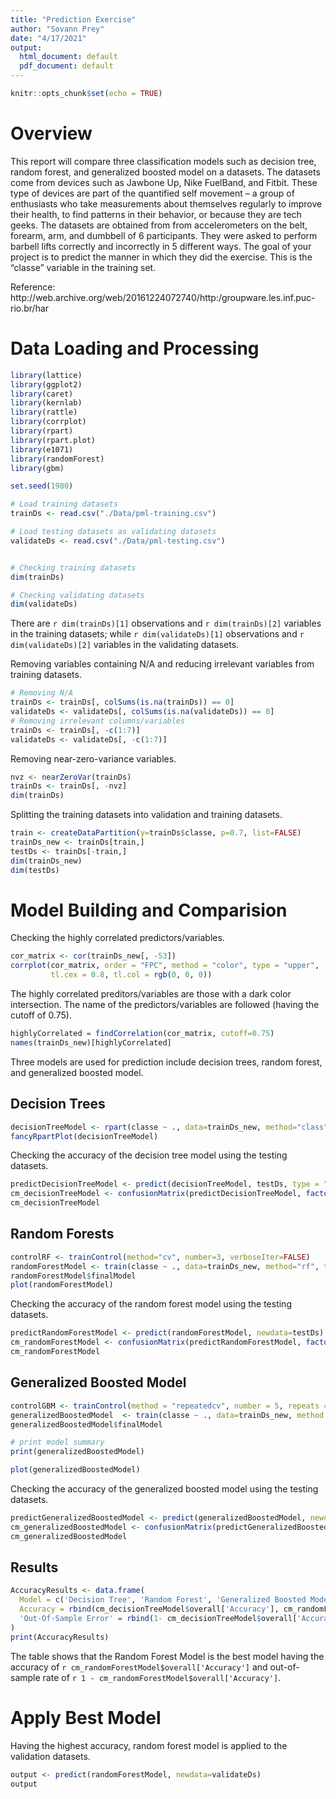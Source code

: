 ```yaml
---
title: "Prediction Exercise"
author: "Sovann Prey"
date: "4/17/2021"
output:
  html_document: default
  pdf_document: default
---
```


```r
knitr::opts_chunk$set(echo = TRUE)
```

# Overview
This report will compare three classification models such as decision tree, random forest, and generalized boosted model on a datasets. The datasets come from devices such as  Jawbone Up, Nike FuelBand, and Fitbit. These type of devices are part of the quantified self movement – a group of enthusiasts who take measurements about themselves regularly to improve their health, to find patterns in their behavior, or because they are tech geeks. The datasets are obtained from  from accelerometers on the belt, forearm, arm, and dumbbell of 6 participants. They were asked to perform barbell lifts correctly and incorrectly in 5 different ways. The goal of your project is to predict the manner in which they did the exercise. This is the "classe" variable in the training set.

Reference: http://web.archive.org/web/20161224072740/http:/groupware.les.inf.puc-rio.br/har

# Data Loading and Processing
```r
library(lattice)
library(ggplot2)
library(caret)
library(kernlab)
library(rattle)
library(corrplot)
library(rpart)
library(rpart.plot)
library(e1071)
library(randomForest)
library(gbm)

set.seed(1980)

# Load training datasets
trainDs <- read.csv("./Data/pml-training.csv")

# Load testing datasets as validating datasets
validateDs <- read.csv("./Data/pml-testing.csv")


# Checking training datasets
dim(trainDs)

# Checking validating datasets
dim(validateDs)
```

There are `r dim(trainDs)[1]` observations and `r dim(trainDs)[2]` variables in the training datasets; while `r dim(validateDs)[1]` observations and `r dim(validateDs)[2]` variables in the validating datasets.

Removing variables containing N/A and reducing irrelevant variables from training datasets.
```r
# Removing N/A
trainDs <- trainDs[, colSums(is.na(trainDs)) == 0]
validateDs <- validateDs[, colSums(is.na(validateDs)) == 0]
# Removing irrelevant columns/variables
trainDs <- trainDs[, -c(1:7)]
validateDs <- validateDs[, -c(1:7)]
```

Removing near-zero-variance variables.
```r
nvz <- nearZeroVar(trainDs)
trainDs <- trainDs[, -nvz]
dim(trainDs)
```

Splitting the training datasets into validation and training datasets.
```r
train <- createDataPartition(y=trainDs$classe, p=0.7, list=FALSE)
trainDs_new <- trainDs[train,]
testDs <- trainDs[-train,]
dim(trainDs_new)
dim(testDs)
```

# Model Building and Comparision
Checking the highly correlated predictors/variables.
```r
cor_matrix <- cor(trainDs_new[, -53])
corrplot(cor_matrix, order = "FPC", method = "color", type = "upper", 
         tl.cex = 0.8, tl.col = rgb(0, 0, 0))
```

The highly correlated preditors/variables are those with a dark color intersection. The name of the predictors/variables are followed (having the cutoff of 0.75).

```r
highlyCorrelated = findCorrelation(cor_matrix, cutoff=0.75)
names(trainDs_new)[highlyCorrelated]
```

Three models are used for prediction include decision trees, random forest, and generalized boosted model.

## Decision Trees
```r
decisionTreeModel <- rpart(classe ~ ., data=trainDs_new, method="class")
fancyRpartPlot(decisionTreeModel)

```

Checking the accuracy of the decision tree model using the testing datasets.

```r
predictDecisionTreeModel <- predict(decisionTreeModel, testDs, type = "class")
cm_decisionTreeModel <- confusionMatrix(predictDecisionTreeModel, factor(testDs$classe))
cm_decisionTreeModel
```

## Random Forests
```r
controlRF <- trainControl(method="cv", number=3, verboseIter=FALSE)
randomForestModel <- train(classe ~ ., data=trainDs_new, method="rf", trControl=controlRF)
randomForestModel$finalModel
plot(randomForestModel)
```

Checking the accuracy of the random forest model using the testing datasets.
```r
predictRandomForestModel <- predict(randomForestModel, newdata=testDs)
cm_randomForestModel <- confusionMatrix(predictRandomForestModel, factor(testDs$classe))
cm_randomForestModel
```

## Generalized Boosted Model
```r
controlGBM <- trainControl(method = "repeatedcv", number = 5, repeats = 1)
generalizedBoostedModel  <- train(classe ~ ., data=trainDs_new, method = "gbm", trControl = controlGBM, verbose = FALSE)
generalizedBoostedModel$finalModel

# print model summary
print(generalizedBoostedModel)

plot(generalizedBoostedModel)
```

Checking the accuracy of the generalized boosted model using the testing datasets.
```r
predictGeneralizedBoostedModel <- predict(generalizedBoostedModel, newdata=testDs)
cm_generalizedBoostedModel <- confusionMatrix(predictGeneralizedBoostedModel, factor(testDs$classe))
cm_generalizedBoostedModel
```

## Results
```r
AccuracyResults <- data.frame(
  Model = c('Decision Tree', 'Random Forest', 'Generalized Boosted Model'),
  Accuracy = rbind(cm_decisionTreeModel$overall['Accuracy'], cm_randomForestModel$overall['Accuracy'], cm_generalizedBoostedModel$overall['Accuracy']),
  'Out-Of-Sample Error' = rbind(1- cm_decisionTreeModel$overall['Accuracy'], 1- cm_randomForestModel$overall['Accuracy'],1- cm_generalizedBoostedModel$overall['Accuracy'])
)
print(AccuracyResults)
```
The table shows that the Random Forest Model is the best model having the accuracy of `r cm_randomForestModel$overall['Accuracy']` and out-of-sample rate of `r 1 - cm_randomForestModel$overall['Accuracy']`.

# Apply Best Model
Having the highest accuracy, random forest model is applied to the validation datasets.

```r
output <- predict(randomForestModel, newdata=validateDs)
output
```